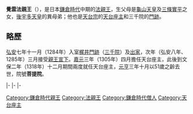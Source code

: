 {{Unreferenced|time=2016-08-20T08:30:53+00:00}}
{{東亞男性歷史人物
|名稱 =覺雲法親王
|身份 =日本[[法親王|法親王]]
|國家 =[[日本|大和王朝]]
|時代 =[[鎌倉時代|鎌倉時代]]中期
|姓 =（無）
|名 =不詳
|法號 =覺雲
|院號 =菩提院
|封爵 =[[法親王|法親王]]
|出生日期 =[[文永|文永]]九年（1272年）
|逝世日期 =[[元亨|元亨]]三年十月十八（1323年11月17日（51歲））
|父親 = [[龜山天皇|龜山天皇]]
|母親 = [[三條實平|三條實平]]女
|同胞兄弟 =[[聖雲法親王|聖雲法親王]]<br>[[良助法親王|良助法親王]]
|同胞姊妹 =[[九條師教|九條師教]]妻
|異母兄弟 =[[知仁親王|知仁親王]]<br>[[後宇多天皇|後宇多天皇]]<br>[[啟仁親王|啟仁親王]]<br>[[繼仁親王|繼仁親王]]<br>[[恆明親王|恆明親王]]<br>[[性覺法親王|性覺法親王]]<br>[[守良親王|守良親王]]<br>[[順助法親王|順助法親王]]<br>[[慈道法親王|慈道法親王]]<br>[[行圓法親王|行圓法親王]]<br>[[兼良親王|兼良親王]]<br>[[叡雲法親王|叡雲法親王]]<br>[[性惠法親王|性惠法親王]]<br>[[恆雲法親王|恆雲法親王]]
|異母姊妹 =[[睍子內親王|睍子內親王]]<br>[[憙子內親王|憙子內親王]]<br>[[理子內親王|理子內親王]]<br>[[近衛家基|近衛家基]]妻
}}
{{Japanese|japanese=覚雲法親王|kana=かくうんほうしんのう|romaji=Kakuun Hō shin nō}}
'''覺雲法親王'''（{{bd|1272年||1323年|11月17日}}），是日本[[鎌倉時代|鎌倉時代]]中期的[[法親王|法親王]]，生父母是[[龜山天皇|龜山天皇]]及[[三條實平|三條實平]]之女，[[後宇多天皇|後宇多天皇]]的異母弟；他也是[[天台宗|天台宗]]的[[天台座主|天台座主]]和三千院的[[門跡|門跡]]。

== 略歷 ==
[[弘安|弘安]]七年十一月（1284年）入室[[梶井門跡|梶井門跡]]（[[三千院|三千院]]）及[[出家|出家]]，次年（弘安八年、1285年）三月接受[[親王宣下|親王宣下]]。[[嘉元|嘉元]]三年（1305年）四月擔任天台座主，此後到文保二年（1318年）十二月期間兩度就任天台座主，[[元亨|元亨]]三年十月以51歲之齡去世，院號'''菩提院'''。

{{start box|width=auto}}
{{s-rel}}
|-
{{s-before|[[最助法親王|最助法親王]]}}
{{s-title|[[三千院|三千院]]門跡|第25世}}
{{s-after|[[叡雲法親王|叡雲法親王]]}}
|-
{{s-before|[[道玄|道玄]]}}
{{s-title|rows=2|[[天台座主|天台座主]]|第103世<br>1305年4月28日–1313年2月8日<br>第107世<br>1318年4月12日–1319年1月6日}}
{{s-after|[[公什|公什]]}}
|-
{{s-before|[[仁澄法親王|仁澄法親王]]}}
{{s-after|[[慈勝|慈勝]]}}
{{end box}}

[[Category:鎌倉時代親王|Category:鎌倉時代親王]]
[[Category:法親王|Category:法親王]]

[[Category:鎌倉時代僧人|Category:鎌倉時代僧人]]
[[Category:天台座主|Category:天台座主]]